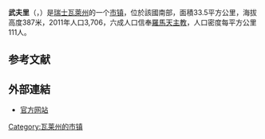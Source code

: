 {{noteTA|G1=瑞士地名}}
{{Infobox Switzerland municipality}}
'''武夫里'''（{{lang-fr|Vouvry}}，{{IPA-fr|vuvʁi}}）是[[瑞士|瑞士]][[瓦萊州|瓦萊州]]的一个[[市镇_(瑞士)|市镇]]，位於該國南部，面積33.5平方公里，海拔高度387米，2011年人口3,706，六成人口信奉[[羅馬天主教|羅馬天主教]]，人口密度每平方公里111人。

== 参考文献 ==
{{Reflist}}

==外部連結==
* [http://www.vouvry.ch 官方网站] {{Wayback|url=http://www.vouvry.ch/ |date=20110705081418 }} {{fr icon}}

{{Switzerland-geo-stub}}
[[Category:瓦莱州的市镇|Category:瓦莱州的市镇]]